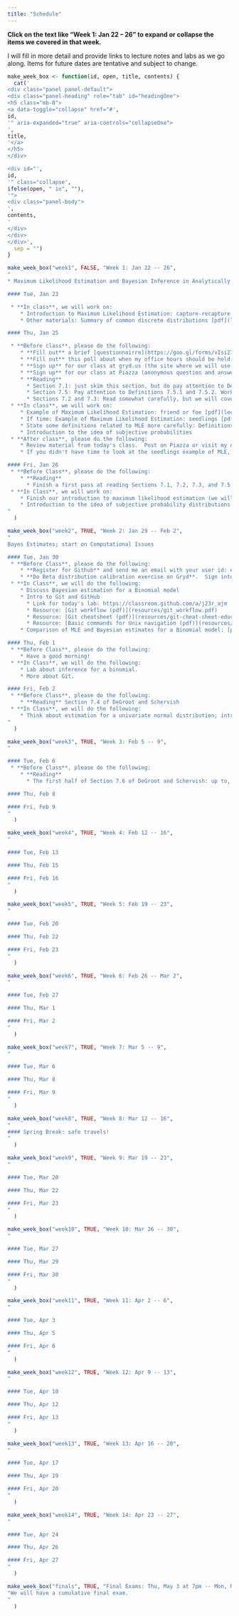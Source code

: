 ```yaml
---
title: "Schedule"
---
```


**Click on the text like "Week 1: Jan 22 -- 26" to expand or collapse the items we covered in that week.**

I will fill in more detail and provide links to lecture notes and labs as we go along.  Items for future dates are tentative and subject to change.

```r
make_week_box <- function(id, open, title, contents) {
  cat('
<div class="panel panel-default">
<div class="panel-heading" role="tab" id="headingOne">
<h5 class="mb-0">
<a data-toggle="collapse" href="#',
id,
'" aria-expanded="true" aria-controls="collapseOne">
',
title,
'</a>
</h5>
</div>

<div id="',
id,
'" class="collapse',
ifelse(open, " in", ""),
'">
<div class="panel-body">
',
contents,
'
</div>
</div>
</div>',
  sep = "")
}
```

```r
make_week_box("week1", FALSE, "Week 1: Jan 22 -- 26",
"
* Maximum Likelihood Estimation and Bayesian Inference in Analytically Tractable Models

#### Tue, Jan 23

 * **In class**, we will work on:
    * Introduction to Maximum Likelihood Estimation: capture-recapture [pdf](lectures/20180123_mle/20180123_capture_recapture.pdf)
    * Other materials: Summary of common discrete distributions [pdf](lectures/20180123_mle/20180123_discrete_distributions_summary.pdf)

#### Thu, Jan 25

 * **Before class**, please do the following:
    * **Fill out** a brief [questionnairre](https://goo.gl/forms/vIsi277yi74DrswL2)
    * **Fill out** this poll about when my office hours should be held: [http://whenisgood.net/5h5dzyy](http://whenisgood.net/5h5dzyy)
    * **Sign up** for our class at gryd.us (the site where we will use R starting Thursday!): [https://beta.gryd.us/course/pASBfTReABjoxzuzQv2g2J/register/](https://beta.gryd.us/course/pASBfTReABjoxzuzQv2g2J/register/)
    * **Sign up** for our class at Piazza (anonymous question and answer forum): [https://piazza.com/mtholyoke/spring2018/stat343](https://piazza.com/mtholyoke/spring2018/stat343)
    * **Reading**
      * Section 7.1: just skim this section, but do pay attention to Definitions 7.1.1, 7.1.2, 7.1.3, and 7.1.4.
      * Section 7.5: Pay attention to Definitions 7.5.1 and 7.5.2. Work through one or two of the examples.
      * Sections 7.2 and 7.3: Read somewhat carefully, but we will cover this in class today.
 * **In class**, we will work on:
    * Example of Maximum Likelihood Estimation: friend or foe [pdf](lectures/20180125_mle_continued/20180125_mle_friend_or_foe.pdf)
    * If time: Example of Maximum Likelihood Estimation: seedlings [pdf](lectures/20180123_mle/20180123_seedlings.pdf)
    * State some definitions related to MLE more carefully: Definitions 7.2.3/7.5.1 (it's the same definition repeated to emphasize its importance), 7.4.1, and 7.5.2.
    * Introduction to the idea of subjective probabilities
 * **After class**, please do the following:
    * Review material from today's class.  Post on Piazza or visit my office if you have any questions!
    * If you didn't have time to look at the seedlings example of MLE, I recommend you take a look at it; ask if you have questions!

#### Fri, Jan 26
 * **Before Class**, please do the following:
    * **Reading**
      * Finish a first pass at reading Sections 7.1, 7.2, 7.3, and 7.5 of DeGroot and Schervish
 * **In Class**, we will work on:
    * Finish our introduction to maximum likelihood estimation (we will talk about this much more in future weeks)
    * Introduction to the idea of subjective probability distributions
"
  )
```

```r
make_week_box("week2", TRUE, "Week 2: Jan 29 -- Feb 2",
"
Bayes Estimates; start on Computational Issues

#### Tue, Jan 30
 * **Before Class**, please do the following:
    * **Register for Github** and send me an email with your user id: eray@mtholyoke.edu
    * **Do Beta distribution calibration exercise on Gryd**.  Sign into Gryd.  Click 'My Courses' at the top.  Click `Beta Distribution`.  Work through the exercise.
 * **In Class**, we will do the following:
    * Discuss Bayesian estimation for a Binomial model
    * Intro to Git and GitHub
      * Link for today's lab: https://classroom.github.com/a/j23r_ajm
      * Resource: [Git workflow (pdf)](resources/git_workflow.pdf)
      * Resource: [Git cheatsheet (pdf)](resources/git-cheat-sheet-education.pdf)
      * Resource: [Basic commands for Unix navigation (pdf)](resources/unix_navigation.pdf)
    * Comparison of MLE and Bayesian estimates for a Binomial model: [pdf](lectures/20180130_bayes_binomial/20180130_bayes_binomial.pdf)

#### Thu, Feb 1
 * **Before Class**, please do the following:
    * Have a good morning!
 * **In Class**, we will do the following:
    * Lab about inference for a binomial.
    * More about Git.

#### Fri, Feb 2
 * **Before Class**, please do the following:
    * **Reading** Section 7.4 of DeGroot and Schervish
 * **In Class**, we will do the following:
    * Think about estimation for a univariate normal distribution; introduce the idea of loss and Bayes estimates
"
  )
```

```r
make_week_box("week3", TRUE, "Week 3: Feb 5 -- 9",
"

#### Tue, Feb 6
 * **Before Class**, please do the following:
    * **Reading**
      * The first half of Section 7.6 of DeGroot and Schervish: up to, but not including, the subsection called ``M.L.E.'s and Bayes Estimators''; in my copy of the book, this is pages 426 -- 432.

#### Thu, Feb 8

#### Fri, Feb 9
"
  )
```

```r
make_week_box("week4", TRUE, "Week 4: Feb 12 -- 16",
"

#### Tue, Feb 13

#### Thu, Feb 15

#### Fri, Feb 16
"
  )
```

```r
make_week_box("week5", TRUE, "Week 5: Feb 19 -- 23",
"

#### Tue, Feb 20

#### Thu, Feb 22

#### Fri, Feb 23
"
  )
```

```r
make_week_box("week6", TRUE, "Week 6: Feb 26 -- Mar 2",
"

#### Tue, Feb 27

#### Thu, Mar 1

#### Fri, Mar 2
"
  )
```

```r
make_week_box("week7", TRUE, "Week 7: Mar 5 -- 9",
"

#### Tue, Mar 6

#### Thu, Mar 8

#### Fri, Mar 9
"
  )
```

```r
make_week_box("week8", TRUE, "Week 8: Mar 12 -- 16",
"
#### Spring Break: safe travels!
"
  )
```

```r
make_week_box("week9", TRUE, "Week 9: Mar 19 -- 23",
"

#### Tue, Mar 20

#### Thu, Mar 22

#### Fri, Mar 23
"
  )
```

```r
make_week_box("week10", TRUE, "Week 10: Mar 26 -- 30",
"

#### Tue, Mar 27

#### Thu, Mar 29

#### Fri, Mar 30
"
  )
```

```r
make_week_box("week11", TRUE, "Week 11: Apr 2 -- 6",
"

#### Tue, Apr 3

#### Thu, Apr 5

#### Fri, Apr 6
"
  )
```

```r
make_week_box("week12", TRUE, "Week 12: Apr 9 -- 13",
"

#### Tue, Apr 10

#### Thu, Apr 12

#### Fri, Apr 13
"
  )
```

```r
make_week_box("week13", TRUE, "Week 13: Apr 16 -- 20",
"

#### Tue, Apr 17

#### Thu, Apr 19

#### Fri, Apr 20
"
  )
```

```r
make_week_box("week14", TRUE, "Week 14: Apr 23 -- 27",
"

#### Tue, Apr 24

#### Thu, Apr 26

#### Fri, Apr 27
"
  )
```

```r
make_week_box("finals", TRUE, "Final Exams: Thu, May 3 at 7pm -- Mon, May 7 at noon",
"We will have a cumulative final exam.
"
  )
```
